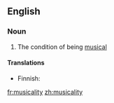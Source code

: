 ==English==

===Noun===
{{en-noun|-}}

# The condition of being [[musical]]

====Translations====
{{trans-top}}
* Finnish: {{t-|fi|musikaalisuus}}
{{trans-mid}}
{{trans-bottom}}

[[fr:musicality]]
[[zh:musicality]]